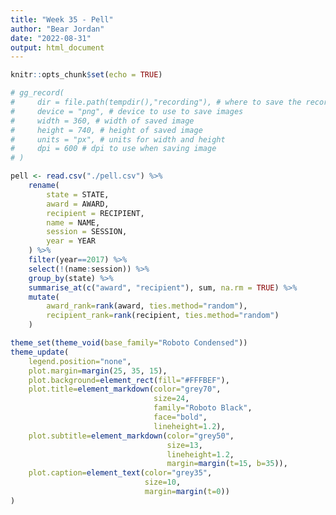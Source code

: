 ```yaml
---
title: "Week 35 - Pell"
author: "Bear Jordan"
date: "2022-08-31"
output: html_document
---
```


```r
knitr::opts_chunk$set(echo = TRUE)
```

```r
# gg_record(
#     dir = file.path(tempdir(),"recording"), # where to save the recording
#     device = "png", # device to use to save images
#     width = 360, # width of saved image
#     height = 740, # height of saved image
#     units = "px", # units for width and height
#     dpi = 600 # dpi to use when saving image
# )
```

```r
pell <- read.csv("./pell.csv") %>% 
    rename(
        state = STATE,
        award = AWARD,
        recipient = RECIPIENT,
        name = NAME,
        session = SESSION,
        year = YEAR
    ) %>% 
    filter(year==2017) %>% 
    select(!(name:session)) %>% 
    group_by(state) %>% 
    summarise_at(c("award", "recipient"), sum, na.rm = TRUE) %>% 
    mutate(
        award_rank=rank(award, ties.method="random"),
        recipient_rank=rank(recipient, ties.method="random")
    )
```

```r
theme_set(theme_void(base_family="Roboto Condensed"))
theme_update(
    legend.position="none",
    plot.margin=margin(25, 35, 15),
    plot.background=element_rect(fill="#FFFBEF"),
    plot.title=element_markdown(color="grey70",
                                size=24,
                                family="Roboto Black",
                                face="bold",
                                lineheight=1.2),
    plot.subtitle=element_markdown(color="grey50",
                                   size=13,
                                   lineheight=1.2,
                                   margin=margin(t=15, b=35)),
    plot.caption=element_text(color="grey35",
                              size=10,
                              margin=margin(t=0))
)
```
